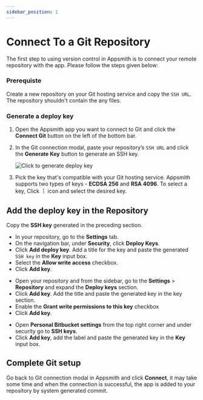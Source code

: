 ```yaml
---
sidebar_position: 1
---
```


# Connect To a Git Repository

The first step to using version control in Appsmith is to connect your remote repository with the app. Please follow the steps given below:

### Prerequiste

Create a new repository on your Git hosting service and copy the `SSH URL`. The repository shouldn't contain the any files.

### Generate a deploy key

1. Open the Appsmith app you want to connect to Git and click the **Connect Git** button on the left of the bottom bar.
2. In the Git connection modal, paste your repository’s `SSH URL` and click the **Generate Key** button to generate an SSH key.

    ![Click to generate deploy key](/img/generate_deploy_key.png)

3. Pick the key that's compatible with your Git hosting service. Appsmith supports two types of keys -  **ECDSA 256** and **RSA 4096**. To select a key, Click **︙** icon and select the desired key.

## Add the deploy key in the Repository

Copy the **SSH key** generated in the preceding section. 

<Tabs queryString="current-edition">
<TabItem label="GitHub" value="github">

* In your repository, go to the **Settings** tab.
* On the navigation bar, under **Security**, click **Deploy Keys**. 
* Click **Add deploy key**. Add a title for the key and paste the generated `SSH key` in the **Key** input box.
* Select the **Allow write access** checkbox.
* Click **Add key**.

</TabItem>
<TabItem label="GitLab" value="gitlab">

* Open your repository and from the sidebar, go to the **Settings** > **Repository** and expand the **Deploy keys** section.
* Click **Add key**. Add the title and paste the generated key in the key section.
* Enable the **Grant write permissions to this key** checkbox 
* Click **Add key**.

</TabItem>
<TabItem label="Bitbucket" value="bitbucket">

* Open **Personal Bitbucket settings** from the top right corner and under security go to **SSH keys**.
* Click **Add key**, add the label and paste the generated key in the **Key** input box.

</TabItem>
</Tabs>

## Complete Git setup

Go back to Git connection modal in Appsmith and click **Connect**, it may take some time and when the connection is successful, the app is added to your repository by system generated commit.